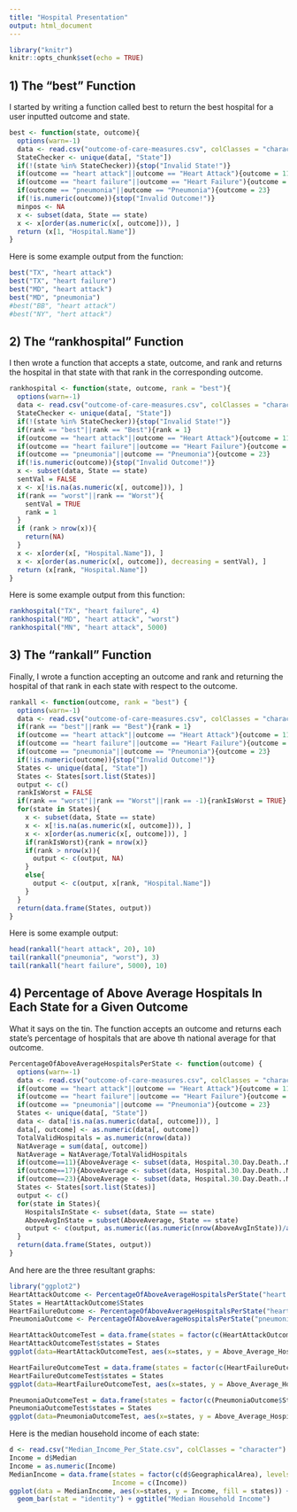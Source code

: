```yaml
---
title: "Hospital Presentation"
output: html_document
---
```


```r
library("knitr")
knitr::opts_chunk$set(echo = TRUE)
```


## 1) The "best" Function

I started by writing a function called best to return the best hospital for a user inputted outcome and state.

```r
best <- function(state, outcome){
  options(warn=-1)
  data <- read.csv("outcome-of-care-measures.csv", colClasses = "character")
  StateChecker <- unique(data[, "State"])
  if(!(state %in% StateChecker)){stop("Invalid State!")}
  if(outcome == "heart attack"||outcome == "Heart Attack"){outcome = 11}
  if(outcome == "heart failure"||outcome == "Heart Failure"){outcome = 17}
  if(outcome == "pneumonia"||outcome == "Pneumonia"){outcome = 23}
  if(!is.numeric(outcome)){stop("Invalid Outcome!")}
  minpos <- NA
  x <- subset(data, State == state)
  x <- x[order(as.numeric(x[, outcome])), ]
  return (x[1, "Hospital.Name"])
}
```

Here is some example output from the function:

```r
best("TX", "heart attack")
best("TX", "heart failure")
best("MD", "heart attack")
best("MD", "pneumonia")
#best("BB", "heart attack")
#best("NY", "hert attack")
```


## 2) The "rankhospital" Function

I then wrote a function that accepts a state, outcome, and rank and returns the hospital in that state with that rank in the corresponding outcome.

```r
rankhospital <- function(state, outcome, rank = "best"){
  options(warn=-1)
  data <- read.csv("outcome-of-care-measures.csv", colClasses = "character")
  StateChecker <- unique(data[, "State"])
  if(!(state %in% StateChecker)){stop("Invalid State!")}
  if(rank == "best"||rank == "Best"){rank = 1}
  if(outcome == "heart attack"||outcome == "Heart Attack"){outcome = 11}
  if(outcome == "heart failure"||outcome == "Heart Failure"){outcome = 17}
  if(outcome == "pneumonia"||outcome == "Pneumonia"){outcome = 23}
  if(!is.numeric(outcome)){stop("Invalid Outcome!")}
  x <- subset(data, State == state)
  sentVal = FALSE
  x <- x[!is.na(as.numeric(x[, outcome])), ]
  if(rank == "worst"||rank == "Worst"){
    sentVal = TRUE
    rank = 1
  }
  if (rank > nrow(x)){
    return(NA)
  }
  x <- x[order(x[, "Hospital.Name"]), ]
  x <- x[order(as.numeric(x[, outcome]), decreasing = sentVal), ]
  return (x[rank, "Hospital.Name"])
}
```

Here is some example output from this function:

```r
rankhospital("TX", "heart failure", 4)
rankhospital("MD", "heart attack", "worst")
rankhospital("MN", "heart attack", 5000)
```


## 3) The "rankall" Function

Finally, I wrote a function accepting an outcome and rank and returning the hospital of that rank in each state with respect to the outcome.

```r
rankall <- function(outcome, rank = "best") {
  options(warn=-1)
  data <- read.csv("outcome-of-care-measures.csv", colClasses = "character")
  if(rank == "best"||rank == "Best"){rank = 1}
  if(outcome == "heart attack"||outcome == "Heart Attack"){outcome = 11}
  if(outcome == "heart failure"||outcome == "Heart Failure"){outcome = 17}
  if(outcome == "pneumonia"||outcome == "Pneumonia"){outcome = 23}
  if(!is.numeric(outcome)){stop("Invalid Outcome!")}
  States <- unique(data[, "State"])
  States <- States[sort.list(States)]
  output <- c()
  rankIsWorst = FALSE
  if(rank == "worst"||rank == "Worst"||rank == -1){rankIsWorst = TRUE}
  for(state in States){
    x <- subset(data, State == state)
    x <- x[!is.na(as.numeric(x[, outcome])), ]
    x <- x[order(as.numeric(x[, outcome])), ]
    if(rankIsWorst){rank = nrow(x)}
    if(rank > nrow(x)){
      output <- c(output, NA)
    }
    else{
      output <- c(output, x[rank, "Hospital.Name"])
    }  
  }
  return(data.frame(States, output))
}
```

Here is some example output:

```r
head(rankall("heart attack", 20), 10)
tail(rankall("pneumonia", "worst"), 3)
tail(rankall("heart failure", 5000), 10)
```

## 4) Percentage of Above Average Hospitals In Each State for a Given Outcome

What it says on the tin. The function accepts an outcome and returns each state's percentage of hospitals that are above th national average for that outcome.

```r
PercentageOfAboveAverageHospitalsPerState <- function(outcome) {
  options(warn=-1)
  data <- read.csv("outcome-of-care-measures.csv", colClasses = "character")
  if(outcome == "heart attack"||outcome == "Heart Attack"){outcome = 11}
  if(outcome == "heart failure"||outcome == "Heart Failure"){outcome = 17}
  if(outcome == "pneumonia"||outcome == "Pneumonia"){outcome = 23}
  States <- unique(data[, "State"])
  data <- data[!is.na(as.numeric(data[, outcome])), ]
  data[, outcome] <- as.numeric(data[, outcome])
  TotalValidHospitals = as.numeric(nrow(data))
  NatAverage = sum(data[, outcome])
  NatAverage = NatAverage/TotalValidHospitals
  if(outcome==11){AboveAverage <- subset(data, Hospital.30.Day.Death..Mortality..Rates.from.Heart.Attack < NatAverage)}
  if(outcome==17){AboveAverage <- subset(data, Hospital.30.Day.Death..Mortality..Rates.from.Heart.Failure < NatAverage)}
  if(outcome==23){AboveAverage <- subset(data, Hospital.30.Day.Death..Mortality..Rates.from.Pneumonia < NatAverage)}
  States <- States[sort.list(States)]
  output <- c()
  for(state in States){
    HospitalsInState <- subset(data, State == state)
    AboveAvgInState = subset(AboveAverage, State == state)
    output <- c(output, as.numeric((as.numeric(nrow(AboveAvgInState))/as.numeric(nrow(HospitalsInState)))*100))
  }
  return(data.frame(States, output))
}
```

And here are the three resultant graphs:

```r
library("ggplot2")
HeartAttackOutcome <- PercentageOfAboveAverageHospitalsPerState("heart attack")
States = HeartAttackOutcome$States
HeartFailureOutcome <- PercentageOfAboveAverageHospitalsPerState("heart failure")
PneumoniaOutcome <- PercentageOfAboveAverageHospitalsPerState("pneumonia")

HeartAttackOutcomeTest = data.frame(states = factor(c(HeartAttackOutcome$States), levels=c(HeartAttackOutcome$States)), Above_Average_Hospitals = c(HeartAttackOutcome$output))
HeartAttackOutcomeTest$states = States
ggplot(data=HeartAttackOutcomeTest, aes(x=states, y = Above_Average_Hospitals, fill = states)) + geom_bar(stat = "identity") + ggtitle("Heart Attack")

HeartFailureOutcomeTest = data.frame(states = factor(c(HeartFailureOutcome$States), levels=c(HeartFailureOutcome$States)), Above_Average_Hospitals = c(HeartFailureOutcome$output))
HeartFailureOutcomeTest$states = States
ggplot(data=HeartFailureOutcomeTest, aes(x=states, y = Above_Average_Hospitals, fill = states)) + geom_bar(stat = "identity") + ggtitle("Heart Failure")

PneumoniaOutcomeTest = data.frame(states = factor(c(PneumoniaOutcome$States), levels=c(PneumoniaOutcome$States)), Above_Average_Hospitals = c(PneumoniaOutcome$output))
PneumoniaOutcomeTest$states = States
ggplot(data=PneumoniaOutcomeTest, aes(x=states, y = Above_Average_Hospitals, fill = states)) + geom_bar(stat = "identity") + ggtitle("Pneumonia")
```

Here is the median household income of each state:

```r
d <- read.csv("Median_Income_Per_State.csv", colClasses = "character")
Income = d$Median
Income = as.numeric(Income)
MedianIncome = data.frame(states = factor(c(d$GeographicalArea), levels=c(d$GeographicalArea)), 
                          Income = c(Income))
ggplot(data = MedianIncome, aes(x=states, y = Income, fill = states)) + 
  geom_bar(stat = "identity") + ggtitle("Median Household Income")

```